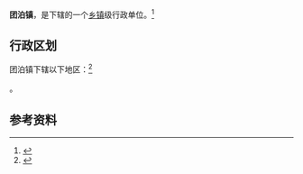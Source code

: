 {{中国乡级行政区|12/02/23/111/000}}

'''团泊镇'''，是{{PRC admin/fullname|12/02/23/111/000|3}}下辖的一个[[乡镇|乡镇]]级行政单位。<ref>{{PRC admin/ref sgc|{{PRC admin/parent|12/02/23/111/000}}}}</ref>

== 行政区划 ==

团泊镇下辖以下地区：<ref>{{PRC admin/ref sgc|12/02/23/111/000}}</ref>

{{PRC admin/children|12/02/23/111/000}}。

== 参考资料 ==

{{reflist}}

{{行政区划小作品}}
{{PRC admin/navcat|12/02/23/111/000}}